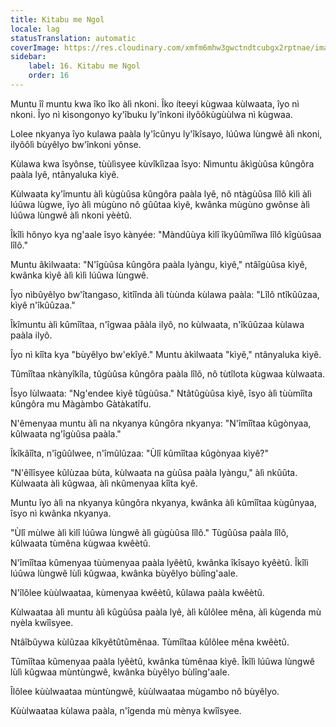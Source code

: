 ```yaml
---
title: Kitabu me Ngol
locale: lag
statusTranslation: automatic
coverImage: https://res.cloudinary.com/xmfm6mhw3gwctndtcubgx2rptnae/image/upload/v1740468922/small_cover_tratado_de_psicologia_revolucionaria_a4c0dca4e0.webp
sidebar:
    label: 16. Kitabu me Ngol
    order: 16
---
```

Muntu îî muntu kwa îko îko àlì nkoni. Îko íteeyi kùgwaa kùlwaata, îyo nì nkoni. Îyo nì kìsongonyo ky'îbuku ly'înkoni ilyôôkùgùùlwa nì kùgwaa.

Lolee nkyanya îyo kulawa paàla ly'îcûnyu ly'îkîsayo, lúûwa lùngwê àlì nkoni, ilyôôlì bùyêlyo bw'înkoni yônse.

Kùlawa kwa îsyônse, tùùlìsyee kùvîkîìzaa îsyo: Nìmuntu âkìgùûsa kûngôra paàla lyê, ntânyaluka kìyê.

Kùlwaata ky'îmuntu àlì kùgùûsa kûngôra paàla lyê, nô ntàgùûsa lîlô kìlì àlì lúûwa lùgwe, îyo àlì mùgùno nô gûûtaa kìyê, kwânka mùgùno gwônse àlì lúûwa lùngwê àlì nkoni yèètû.

Îkîlì hônyo kya ng'aale îsyo kànyée: "Màndûùya kìlî îkyûûmîîwa lîlô kîgùûsaa lîlô."

Muntu âkìlwaata: "N'îgùûsa kûngôra paàla lyàngu, kìyê," ntâîgùûsa kìyê, kwânka kìyê àlì kìlì lúûwa lùngwê.

Îyo nìbûyêlyo bw'îtangaso, kìtîînda àlì tùùnda kùlawa paàla: "Lîlô ntîkûûzaa, kìyê n'îkûûzaa."

Îkîmuntu àlì kûmîîtaa, n'îgwaa pâàla ilyô, no kùlwaata, n'îkûûzaa kùlawa paàla ilyô.

Îyo nì kîîta kya "bùyêlyo bw'ekîyê." Muntu àkìlwaata "kìyê," ntânyaluka kìyê.

Tûmîîtaa nkànyîkîla, tûgùûsa kûngôra paàla lîlô, nô tùtîlota kùgwaa kùlwaata.

Îsyo lùlwaata: "Ng'endee kìyê tûgùûsa." Ntâtûgùûsa kìyê, îsyo àlì tùùmîîta kûngôra mu Màgàmbo Gàtàkatîfu.

N'êmenyaa muntu àlì na nkyanya kûngôra nkyanya: "N'îmîîtaa kûgònyaa, kûlwaata ng'îgùûsa paàla."

Îkîkâîîta, n'îgûûlwee, n'îmûlûzaa: "Ùlî kûmîîtaa kûgònyaa kìyê?"

"N'êîlîsyee kûlùzaa bùta, kùlwaata na gùûsa paàla lyàngu," àlì nkûûta. Kùlwaata àlì kûgwaa, àlì nkûmenyaa kîîta kyê.

Muntu îyo àlì na nkyanya kûngôra nkyanya, kwânka àlì kûmîîtaa kùgûnyaa, îsyo nì kwânka nkyanya.

"Ùlî mùlwe àlì kìlî lúûwa lùngwê àlì gùgùûsa lîlô." Tùgûûsa paàla lîlô, kûlwaata tùmêna kùgwaa kwêètû.

N'îmîîtaa kûmenyaa tùùmenyaa paàla lyêètû, kwânka îkîsayo kyêètû. Îkîlì lúûwa lùngwê lùlì kûgwaa, kwânka bùyêlyo bùlîng'aale.

N'îlôlee kùùlwaataa, kùmenyaa kwêètû, kûlawa paàla kwêètû.

Kùlwaataa àlì muntu àlì kûgùûsa paàla lyê, àlì kûlôlee mêna, àlì kùgenda mù nyèla kwîîsyee.

Ntâîbûywa kùlûzaa kîkyêtûtûmênaa. Tùmîîtaa kûlôlee mêna kwêètû.

Tûmîîtaa kûmenyaa paàla lyêètû, kwânka tùmênaa kìyê. Îkîlì lúûwa lùngwê lùlì kûgwaa mùntùngwê, kwânka bùyêlyo bùlîng'aale.

Îlôlee kùùlwaataa mùntùngwê, kùùlwaataa mùgambo nô bùyêlyo.

Kùùlwaataa kùlawa paàla, n'îgenda mù mènya kwîîsyee.

